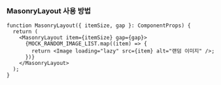 
<Meta title="MasonryLayout/howToUse" />

### MasonryLayout 사용 방법

```tsx
function MasonryLayout({ itemSize, gap }: ComponentProps) {
  return (
    <MasonryLayout item={itemSize} gap={gap}>
      {MOCK_RANDOM_IMAGE_LIST.map((item) => {
        return <Image loading="lazy" src={item} alt="랜덤 이미지" />;
      })}
    </MasonryLayout>
  );
}
```
